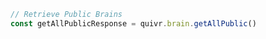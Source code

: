 ```typescript index.ts
// Retrieve Public Brains
const getAllPublicResponse = quivr.brain.getAllPublic()
```